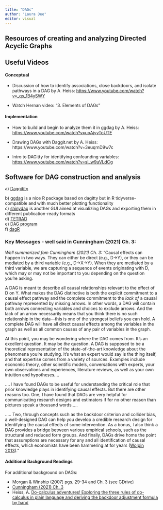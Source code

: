 ```yaml
---
title: "DAGs"
author: "Laura Dee"
editor: visual
---
```


## Resources of creating and analyzing Directed Acyclic Graphs

## Useful Videos

#### Conceptual

-   Discussion of how to identify associations, close backdoors, and isolate pathways in a DAG by A. Heiss: <https://www.youtube.com/watch?v=_qs_1B4ySWY>

-   Watch Hernan video: "3. Elements of DAGs"

#### Implementation

-   How to build and begin to analyze them it in ggdag by A. Heiss: <https://www.youtube.com/watch?v=uoAjyyToUTE>

-   Drawing DAGs with Daggit.net by A. Heiss: https://www.youtube.com/watch?v=3euqrnD9w7c

-   Intro to DAGitty for identifying confounding variables: <https://www.youtube.com/watch?v=sI_w9uVLdCg>

## Software for DAG construction and analysis

a\) [Daggitity](https://www.dagitty.net)

b\) [ggdag](https://cran.r-project.org/web/packages/ggdag/vignettes/intro-to-ggdag.html) is a nice R package based on dagitty but in R tidyverse-compatible and with much better plotting functionality\
c) [shinydag](https://www.gerkelab.com/project/shinydag/) is another GUI aimed at visualizing DAGs and exporting them in different publication-ready formats\
d) [TETRAD](https://sites.google.com/view/tetradcausal)\
e) [DAG program](https://hsz.dife.de/dag/)\
f) [dagR](https://journals.lww.com/epidem/Fulltext/2010/07000/dagR__A_Suite_of_R_Functions_for_Directed_Acyclic.26.aspx)

### Key Messages - well said in Cunningham (2021) Ch. 3:

*Well summarized fom Cunningham (2021) Ch. 3:* "Causal effects can happen in two ways. They can either be direct (e.g., D→Y), or they can be mediated by a third variable (e.g., D→X→Y). When they are mediated by a third variable, we are capturing a sequence of events originating with D, which may or may not be important to you depending on the question you’re asking.

A DAG is meant to describe all causal relationships relevant to the effect of D on Y. What makes the DAG distinctive is both the explicit commitment to a causal effect pathway and the complete commitment to the *lack of* a causal pathway represented by missing arrows. In other words, a DAG will contain both arrows connecting variables and choices to exclude arrows. And the lack of an arrow necessarily means that you think there is no such relationship in the data—this is one of the strongest beliefs you can hold. A complete DAG will have all direct causal effects among the variables in the graph as well as all common causes of any pair of variables in the graph.

At this point, you may be wondering where the DAG comes from. It’s an excellent question. It may be *the* question. A DAG is supposed to be a theoretical representation of the state-of-the-art knowledge about the phenomena you’re studying. It’s what an expert would say is the thing itself, and that expertise comes from a variety of sources. Examples include economic theory, other scientific models, conversations with experts, your own observations and experiences, literature reviews, as well as your own intuition and hypotheses....

.... I have found DAGs to be useful for understanding the critical role that prior knowledge plays in identifying causal effects. But there are other reasons too. One, I have found that DAGs are very helpful for communicating research designs and estimators if for no other reason than pictures speak a thousand words.....

..... Two, through concepts such as the backdoor criterion and collider bias, a well-designed DAG can help you develop a credible research design for identifying the causal effects of some intervention. As a bonus, I also think a DAG provides a bridge between various empirical schools, such as the structural and reduced form groups. And finally, DAGs drive home the point that assumptions are necessary for any and all identification of causal effects, which economists have been hammering at for years ([Wolpin 2013](https://mixtape.scunning.com/references#ref-Wolpin2013))."

#### Additional Background Readings

For additional background on DAGs:

-   Morgan & Winship (2007) pgs. 29-34 and Ch. 3 (see GDrive)
-   [Cunningham (2021) Ch. 3](https://mixtape.scunning.com/03-directed_acyclical_graphs)
-   Heiss, A. [Do-calculus adventures! Exploring the three rules of do-calculus in plain language and deriving the backdoor adjustment formula by hand](https://www.andrewheiss.com/blog/2021/09/07/do-calculus-backdoors/#exploring-the-rules-of-do-calculus)

### 
